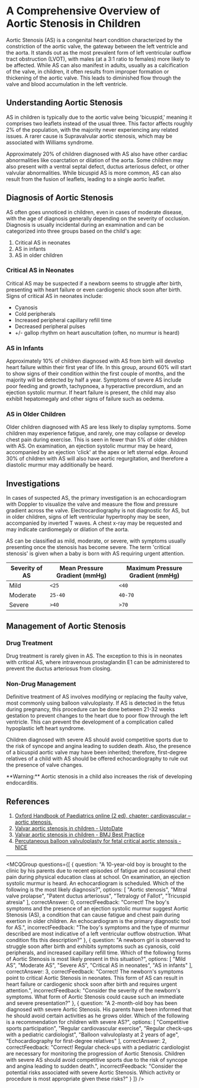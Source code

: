 
# A Comprehensive Overview of Aortic Stenosis in Children

Aortic Stenosis (AS) is a congenital heart condition characterized by the constriction of the aortic valve, the gateway between the left ventricle and the aorta. It stands out as the most prevalent form of left ventricular outflow tract obstruction (LVOT), with males (at a 3:1 ratio to females) more likely to be affected. While AS can also manifest in adults, usually as a calcification of the valve, in children, it often results from improper formation or thickening of the aortic valve. This leads to diminished flow through the valve and blood accumulation in the left ventricle.

## Understanding Aortic Stenosis

AS in children is typically due to the aortic valve being 'bicuspid,' meaning it comprises two leaflets instead of the usual three. This factor affects roughly 2% of the population, with the majority never experiencing any related issues. A rarer cause is Supravalvular aortic stenosis, which may be associated with Williams syndrome.

Approximately 20% of children diagnosed with AS also have other cardiac abnormalities like coarctation or dilation of the aorta. Some children may also present with a ventral septal defect, ductus arteriosus defect, or other valvular abnormalities. While bicuspid AS is more common, AS can also result from the fusion of leaflets, leading to a single aortic leaflet.

## Diagnosis of Aortic Stenosis

AS often goes unnoticed in children, even in cases of moderate disease, with the age of diagnosis generally depending on the severity of occlusion. Diagnosis is usually incidental during an examination and can be categorized into three groups based on the child's age:

1. Critical AS in neonates
2. AS in infants
3. AS in older children

### Critical AS in Neonates

Critical AS may be suspected if a newborn seems to struggle after birth, presenting with heart failure or even cardiogenic shock soon after birth. Signs of critical AS in neonates include:

- Cyanosis
- Cold peripherals
- Increased peripheral capillary refill time
- Decreased peripheral pulses
- +/- gallop rhythm on heart auscultation (often, no murmur is heard)

### AS in Infants

Approximately 10% of children diagnosed with AS from birth will develop heart failure within their first year of life. In this group, around 60% will start to show signs of their condition within the first couple of months, and the majority will be detected by half a year. Symptoms of severe AS include poor feeding and growth, tachypnoea, a hyperactive precordium, and an ejection systolic murmur. If heart failure is present, the child may also exhibit hepatomegaly and other signs of failure such as oedema.

### AS in Older Children

Older children diagnosed with AS are less likely to display symptoms. Some children may experience fatigue, and rarely, one may collapse or develop chest pain during exercise. This is seen in fewer than 5% of older children with AS. On examination, an ejection systolic murmur may be heard, accompanied by an ejection 'click' at the apex or left sternal edge. Around 30% of children with AS will also have aortic regurgitation, and therefore a diastolic murmur may additionally be heard.

## Investigations

In cases of suspected AS, the primary investigation is an echocardiogram with Doppler to visualize the valve and measure the flow and pressure gradient across the valve. Electrocardiography is not diagnostic for AS, but in older children, signs of left ventricular hypertrophy may be seen, accompanied by inverted T waves. A chest x-ray may be requested and may indicate cardiomegaly or dilation of the aorta.

AS can be classified as mild, moderate, or severe, with symptoms usually presenting once the stenosis has become severe. The term 'critical stenosis' is given when a baby is born with AS requiring urgent attention.

|Severity of AS|Mean Pressure Gradient (mmHg)|Maximum Pressure Gradient (mmHg)|
|---|---|---|
|Mild|`<25`|`<40`|
|Moderate|`25-40`|`40-70`|
|Severe|`>40`|`>70`|

## Management of Aortic Stenosis

### Drug Treatment

Drug treatment is rarely given in AS. The exception to this is in neonates with critical AS, where intravenous prostaglandin E1 can be administered to prevent the ductus arteriosus from closing.

### Non-Drug Management

Definitive treatment of AS involves modifying or replacing the faulty valve, most commonly using balloon valvuloplasty. If AS is detected in the fetus during pregnancy, this procedure can be done between 21-32 weeks gestation to prevent changes to the heart due to poor flow through the left ventricle. This can prevent the development of a complication called hypoplastic left heart syndrome.

Children diagnosed with severe AS should avoid competitive sports due to the risk of syncope and angina leading to sudden death. Also, the presence of a bicuspid aortic valve may have been inherited; therefore, first-degree relatives of a child with AS should be offered echocardiography to rule out the presence of valve changes.

<Callout emoji="⚠️">
**Warning:** Aortic stenosis in a child also increases the risk of developing endocarditis.
</Callout>

## References

1. [Oxford Handbook of Paediatrics online (2 ed), chapter: cardiovascular – aortic stenosis.](https://www.oxfordhandbooks.com/view/10.1093/med/9780199608300.001.0001/med-9780199608300)
2. [Valvar aortic stenosis in children - UptoDate](https://www.uptodate.com/contents/valvar-aortic-stenosis-in-children?search=aortic%20stenosis%20children&source;=search_result&selectedTitle;=1~150&usage;_type=default&display;_rank=1)
3. [Valvar aortic stenosis in children - BMJ Best Practice](https://bestpractice.bmj.com/topics/en-gb/1308/details)
4. [Percutaneous balloon valvuloplasty for fetal critical aortic stenosis - NICE](https://www.nice.org.uk/guidance/ipg613/resources/percutaneous-balloon-valvuloplasty-for-fetal-critical-aortic-stenosis-pdf-1899873920497093#:~:text=Fetal%20aortic%20balloon%20valvuloplasty%20is,21%20to%2032%20weeks'%20gestation.&text;=A%20guidewire%20is%20inserted%20through,and%20needle%20are%20then%20withdrawn.)

---

<MCQGroup questions={[
  {
    question: "A 10-year-old boy is brought to the clinic by his parents due to recent episodes of fatigue and occasional chest pain during physical education class at school. On examination, an ejection systolic murmur is heard. An echocardiogram is scheduled. Which of the following is the most likely diagnosis?",
    options: [
      "Aortic stenosis",
      "Mitral valve prolapse",
      "Patent ductus arteriosus",
      "Tetralogy of Fallot",
      "Tricuspid atresia"
    ],
    correctAnswer: 0,
    correctFeedback: "Correct! The boy's symptoms and the presence of an ejection systolic murmur suggest Aortic Stenosis (AS), a condition that can cause fatigue and chest pain during exertion in older children. An echocardiogram is the primary diagnostic tool for AS.",
    incorrectFeedback: "The boy's symptoms and the type of murmur described are most indicative of a left ventricular outflow obstruction. What condition fits this description?"
  },
  {
    question: "A newborn girl is observed to struggle soon after birth and exhibits symptoms such as cyanosis, cold peripherals, and increased capillary refill time. Which of the following forms of Aortic Stenosis is most likely present in this situation?",
    options: [
      "Mild AS",
      "Moderate AS",
      "Severe AS",
      "Critical AS in neonates",
      "AS in infants"
    ],
    correctAnswer: 3,
    correctFeedback: "Correct! The newborn's symptoms point to critical Aortic Stenosis in neonates. This form of AS can result in heart failure or cardiogenic shock soon after birth and requires urgent attention.",
    incorrectFeedback: "Consider the severity of the newborn's symptoms. What form of Aortic Stenosis could cause such an immediate and severe presentation?"
  },
  {
    question: "A 2-month-old boy has been diagnosed with severe Aortic Stenosis. His parents have been informed that he should avoid certain activities as he grows older. Which of the following is a recommendation for children with severe AS?",
    options: [
      "Competitive sports participation",
      "Regular cardiovascular exercise",
      "Regular check-ups with a pediatric cardiologist",
      "Balloon valvuloplasty at 2 years of age",
      "Echocardiography for first-degree relatives"
    ],
    correctAnswer: 2,
    correctFeedback: "Correct! Regular check-ups with a pediatric cardiologist are necessary for monitoring the progression of Aortic Stenosis. Children with severe AS should avoid competitive sports due to the risk of syncope and angina leading to sudden death.",
    incorrectFeedback: "Consider the potential risks associated with severe Aortic Stenosis. Which activity or procedure is most appropriate given these risks?"
  }
]} />